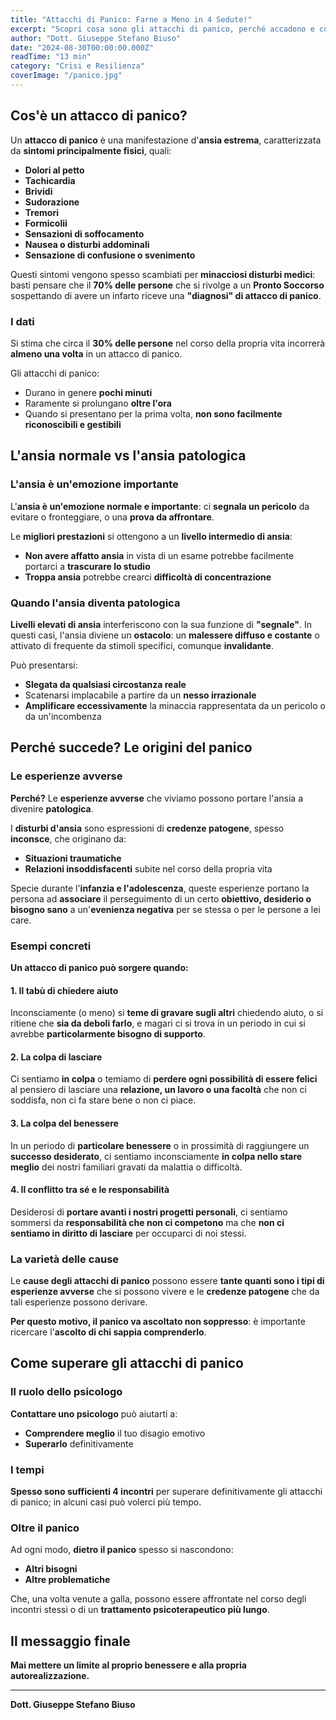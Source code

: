 ```yaml
---
title: "Attacchi di Panico: Farne a Meno in 4 Sedute!"
excerpt: "Scopri cosa sono gli attacchi di panico, perché accadono e come superarli definitivamente."
author: "Dott. Giuseppe Stefano Biuso"
date: "2024-08-30T00:00:00.000Z"
readTime: "13 min"
category: "Crisi e Resilienza"
coverImage: "/panico.jpg"
---
```


## Cos'è un attacco di panico?

Un **attacco di panico** è una manifestazione d'**ansia estrema**, caratterizzata da **sintomi principalmente fisici**, quali:

- **Dolori al petto**
- **Tachicardia**
- **Brividi**
- **Sudorazione**
- **Tremori**
- **Formicolii**
- **Sensazioni di soffocamento**
- **Nausea o disturbi addominali**
- **Sensazione di confusione o svenimento**

Questi sintomi vengono spesso scambiati per **minacciosi disturbi medici**: basti pensare che il **70% delle persone** che si rivolge a un **Pronto Soccorso** sospettando di avere un infarto riceve una **"diagnosi" di attacco di panico**.

### I dati

Si stima che circa il **30% delle persone** nel corso della propria vita incorrerà **almeno una volta** in un attacco di panico.

Gli attacchi di panico:

- Durano in genere **pochi minuti**
- Raramente si prolungano **oltre l'ora**
- Quando si presentano per la prima volta, **non sono facilmente riconoscibili e gestibili**

## L'ansia normale vs l'ansia patologica

### L'ansia è un'emozione importante

L'**ansia è un'emozione normale e importante**: ci **segnala un pericolo** da evitare o fronteggiare, o una **prova da affrontare**.

Le **migliori prestazioni** si ottengono a un **livello intermedio di ansia**:

- **Non avere affatto ansia** in vista di un esame potrebbe facilmente portarci a **trascurare lo studio**
- **Troppa ansia** potrebbe crearci **difficoltà di concentrazione**

### Quando l'ansia diventa patologica

**Livelli elevati di ansia** interferiscono con la sua funzione di **"segnale"**. In questi casi, l'ansia diviene un **ostacolo**: un **malessere diffuso e costante** o attivato di frequente da stimoli specifici, comunque **invalidante**.

Può presentarsi:

- **Slegata da qualsiasi circostanza reale**
- Scatenarsi implacabile a partire da un **nesso irrazionale**
- **Amplificare eccessivamente** la minaccia rappresentata da un pericolo o da un'incombenza

## Perché succede? Le origini del panico

### Le esperienze avverse

**Perché?** Le **esperienze avverse** che viviamo possono portare l'ansia a divenire **patologica**.

I **disturbi d'ansia** sono espressioni di **credenze patogene**, spesso **inconsce**, che originano da:

- **Situazioni traumatiche**
- **Relazioni insoddisfacenti** subite nel corso della propria vita

Specie durante l'**infanzia e l'adolescenza**, queste esperienze portano la persona ad **associare** il perseguimento di un certo **obiettivo, desiderio o bisogno sano** a un'**evenienza negativa** per se stessa o per le persone a lei care.

### Esempi concreti

**Un attacco di panico può sorgere quando:**

#### 1. Il tabù di chiedere aiuto

Inconsciamente (o meno) si **teme di gravare sugli altri** chiedendo aiuto, o si ritiene che **sia da deboli farlo**, e magari ci si trova in un periodo in cui si avrebbe **particolarmente bisogno di supporto**.

#### 2. La colpa di lasciare

Ci sentiamo **in colpa** o temiamo di **perdere ogni possibilità di essere felici** al pensiero di lasciare una **relazione, un lavoro o una facoltà** che non ci soddisfa, non ci fa stare bene o non ci piace.

#### 3. La colpa del benessere

In un periodo di **particolare benessere** o in prossimità di raggiungere un **successo desiderato**, ci sentiamo inconsciamente **in colpa nello stare meglio** dei nostri familiari gravati da malattia o difficoltà.

#### 4. Il conflitto tra sé e le responsabilità

Desiderosi di **portare avanti i nostri progetti personali**, ci sentiamo sommersi da **responsabilità che non ci competono** ma che **non ci sentiamo in diritto di lasciare** per occuparci di noi stessi.

### La varietà delle cause

Le **cause degli attacchi di panico** possono essere **tante quanti sono i tipi di esperienze avverse** che si possono vivere e le **credenze patogene** che da tali esperienze possono derivare.

**Per questo motivo, il panico va ascoltato non soppresso**: è importante ricercare l'**ascolto di chi sappia comprenderlo**.

## Come superare gli attacchi di panico

### Il ruolo dello psicologo

**Contattare uno psicologo** può aiutarti a:

- **Comprendere meglio** il tuo disagio emotivo
- **Superarlo** definitivamente

### I tempi

**Spesso sono sufficienti 4 incontri** per superare definitivamente gli attacchi di panico; in alcuni casi può volerci più tempo.

### Oltre il panico

Ad ogni modo, **dietro il panico** spesso si nascondono:

- **Altri bisogni**
- **Altre problematiche**

Che, una volta venute a galla, possono essere affrontate nel corso degli incontri stessi o di un **trattamento psicoterapeutico più lungo**.

## Il messaggio finale

**Mai mettere un limite al proprio benessere e alla propria autorealizzazione.**

---

**Dott. Giuseppe Stefano Biuso**
